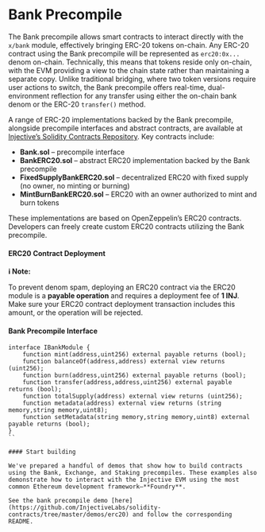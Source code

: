 # Bank Precompile

The Bank precompile allows smart contracts to interact directly with the `x/bank` module, effectively bringing ERC-20 tokens on-chain. Any ERC-20 contract using the Bank precompile will be represented as `erc20:0x...` denom on-chain. Technically, this means that tokens reside only on-chain, with the EVM providing a view to the chain state rather than maintaining a separate copy. Unlike traditional bridging, where two token versions require user actions to switch, the Bank precompile offers real-time, dual-environment reflection for any transfer using either the on-chain bank denom or the ERC-20 `transfer()` method.

A range of ERC-20 implementations backed by the Bank precompile, alongside precompile interfaces and abstract contracts, are available at [Injective’s Solidity Contracts Repository](https://github.com/InjectiveLabs/solidity-contracts). Key contracts include:

* **Bank.sol** – precompile interface
* **BankERC20.sol** – abstract ERC20 implementation backed by the Bank precompile
* **FixedSupplyBankERC20.sol** – decentralized ERC20 with fixed supply (no owner, no minting or burning)
* **MintBurnBankERC20.sol** – ERC20 with an owner authorized to mint and burn tokens

These implementations are based on OpenZeppelin’s ERC20 contracts. Developers can freely create custom ERC20 contracts utilizing the Bank precompile.

#### ERC20 Contract Deployment

**ℹ️ Note:**

To prevent denom spam, deploying an ERC20 contract via the ERC20 module is a **payable operation** and requires a deployment fee of **1 INJ**. Make sure your ERC20 contract deployment transaction includes this amount, or the operation will be rejected.

#### Bank Precompile Interface

```solidity lines highlight={1}
interface IBankModule {
    function mint(address,uint256) external payable returns (bool);
    function balanceOf(address,address) external view returns (uint256);
    function burn(address,uint256) external payable returns (bool);
    function transfer(address,address,uint256) external payable returns (bool);
    function totalSupply(address) external view returns (uint256);
    function metadata(address) external view returns (string memory,string memory,uint8);
    function setMetadata(string memory,string memory,uint8) external payable returns (bool);
}
``

#### Start building

We've prepared a handful of demos that show how to build contracts using the Bank, Exchange, and Staking precompiles. These examples also demonstrate how to interact with the Injective EVM using the most common Ethereum development framework—**Foundry**.

See the bank precompile demo [here](https://github.com/InjectiveLabs/solidity-contracts/tree/master/demos/erc20) and follow the corresponding README.
